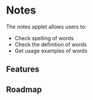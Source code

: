 # Notes

The notes applet allows users to:

-   Check spelling of words
-   Check the definition of words
-   Get usage examples of words

<ScreenShot src="/applets/notes/banner.png" alt="Notes banner" />

## Features

## Roadmap
